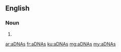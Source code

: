==English==

===Noun===
{{head|en|plural}}

# {{plural of|aDNA|lang=en|nocat=1}}

[[ar:aDNAs]]
[[fr:aDNAs]]
[[ku:aDNAs]]
[[mg:aDNAs]]
[[my:aDNAs]]